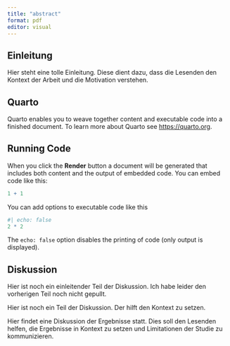 ```yaml
---
title: "abstract"
format: pdf
editor: visual
---
```


## Einleitung

Hier steht eine tolle Einleitung. Diese dient dazu, dass die Lesenden den Kontext der Arbeit und die Motivation verstehen.

## Quarto

Quarto enables you to weave together content and executable code into a finished document. To learn more about Quarto see <https://quarto.org>.

## Running Code

When you click the **Render** button a document will be generated that includes both content and the output of embedded code. You can embed code like this:

```r
1 + 1
```

You can add options to executable code like this

```r
#| echo: false
2 * 2
```

The `echo: false` option disables the printing of code (only output is displayed).

## Diskussion

Hier ist noch ein einleitender Teil der Diskussion. Ich habe leider den vorherigen Teil noch nicht gepullt.

Hier ist noch ein Teil der Diskussion. Der hilft den Kontext zu setzen.

Hier findet eine Diskussion der Ergebnisse statt. Dies soll den Lesenden helfen, die Ergebnisse in Kontext zu setzen und Limitationen der Studie zu kommunizieren.
